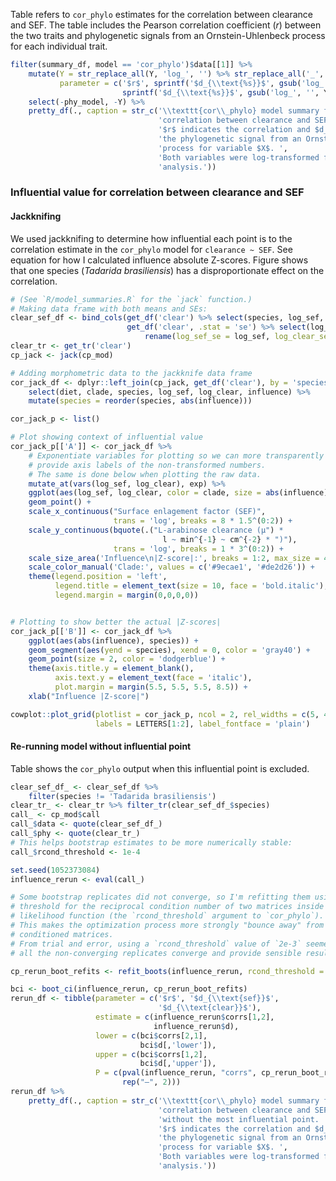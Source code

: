 

Table \ref{tab:results-clear-sef-kable}
refers to `cor_phylo` estimates for the correlation between clearance and SEF.
The table includes the Pearson correlation coefficient ($r$) between the two traits 
and phylogenetic signals from an Ornstein-Uhlenbeck process for each individual trait.


```r
filter(summary_df, model == 'cor_phylo')$data[[1]] %>% 
    mutate(Y = str_replace_all(Y, 'log_', '') %>% str_replace_all('_', ' '), 
           parameter = c('$r$', sprintf('$d_{\\text{%s}}$', gsub('log_', '', Y[2])), 
                         sprintf('$d_{\\text{%s}}$', gsub('log_', '', Y[3])))) %>% 
    select(-phy_model, -Y) %>% 
    pretty_df(., caption = str_c('\\texttt{cor\\_phylo} model summary for the ',
                                 'correlation between clearance and SEF. ',
                                 '$r$ indicates the correlation and $d_X$ indicates ',
                                 'the phylogenetic signal from an Ornstein-Uhlenbeck ',
                                 'process for variable $X$. ',
                                 'Both variables were log-transformed for this ',
                                 'analysis.'))
```




### Influential value for correlation between clearance and SEF

#### Jackknifing

We used jackknifing to determine how influential each point is to the correlation 
estimate in the `cor_phylo` model for `clearance ~ SEF`.
See equation \ref{eq:jackknife} for how I calculated influence absolute Z-scores.
Figure \ref{fig:results-influence-plot-cp} shows that one species 
(*Tadarida brasiliensis*) has a disproportionate effect on the correlation.


```r
# (See `R/model_summaries.R` for the `jack` function.)
# Making data frame with both means and SEs:
clear_sef_df <- bind_cols(get_df('clear') %>% select(species, log_sef, log_clear),
                          get_df('clear', .stat = 'se') %>% select(log_sef, log_clear) %>% 
                              rename(log_sef_se = log_sef, log_clear_se = log_clear))
clear_tr <- get_tr('clear')
cp_jack <- jack(cp_mod)
```



```r
# Adding morphometric data to the jackknife data frame
cor_jack_df <- dplyr::left_join(cp_jack, get_df('clear'), by = 'species') %>% 
    select(diet, clade, species, log_sef, log_clear, influence) %>% 
    mutate(species = reorder(species, abs(influence)))

cor_jack_p <- list()

# Plot showing context of influential value
cor_jack_p[['A']] <- cor_jack_df %>%
    # Exponentiate variables for plotting so we can more transparently
    # provide axis labels of the non-transformed numbers.
    # The same is done below when plotting the raw data.
    mutate_at(vars(log_sef, log_clear), exp) %>%
    ggplot(aes(log_sef, log_clear, color = clade, size = abs(influence))) +
    geom_point() +
    scale_x_continuous("Surface enlagement factor (SEF)",
                       trans = 'log', breaks = 8 * 1.5^(0:2)) +
    scale_y_continuous(bquote(.("L-arabinose clearance (µ") *
                                  l ~ min^{-1} ~ cm^{-2} * ")"),
                       trans = 'log', breaks = 1 * 3^(0:2)) +
    scale_size_area('Influence\n|Z-score|:', breaks = 1:2, max_size = 4) +
    scale_color_manual('Clade:', values = c('#9ecae1', '#de2d26')) +
    theme(legend.position = 'left',
          legend.title = element_text(size = 10, face = 'bold.italic'), 
          legend.margin = margin(0,0,0,0))


# Plotting to show better the actual |Z-scores|
cor_jack_p[['B']] <- cor_jack_df %>%
    ggplot(aes(abs(influence), species)) +
    geom_segment(aes(yend = species), xend = 0, color = 'gray40') +
    geom_point(size = 2, color = 'dodgerblue') +
    theme(axis.title.y = element_blank(),
          axis.text.y = element_text(face = 'italic'),
          plot.margin = margin(5.5, 5.5, 5.5, 8.5)) +
    xlab("Influence |Z-score|")

cowplot::plot_grid(plotlist = cor_jack_p, ncol = 2, rel_widths = c(5, 4),
                   labels = LETTERS[1:2], label_fontface = 'plain')
```





#### Re-running model without influential point

Table \ref{tab:results-re-run-summ-dfs-cor-phylo} shows the `cor_phylo` output
when this influential point is excluded.



```r
clear_sef_df_ <- clear_sef_df %>% 
    filter(species != 'Tadarida brasiliensis')
clear_tr_ <- clear_tr %>% filter_tr(clear_sef_df_$species)
call_ <- cp_mod$call
call_$data <- quote(clear_sef_df_)
call_$phy <- quote(clear_tr_)
# This helps bootstrap estimates to be more numerically stable:
call_$rcond_threshold <- 1e-4

set.seed(1052373084)
influence_rerun <- eval(call_)
```


```r
# Some bootstrap replicates did not converge, so I'm refitting them using a higher
# threshold for the reciprocal condition number of two matrices inside the
# likelihood function (the `rcond_threshold` argument to `cor_phylo`).
# This makes the optimization process more strongly "bounce away" from badly
# conditioned matrices.
# From trial and error, using a `rcond_threshold` value of `2e-3` seemed to make
# all the non-converging replicates converge and provide sensible results.

cp_rerun_boot_refits <- refit_boots(influence_rerun, rcond_threshold = 2e-3)
```




```r
bci <- boot_ci(influence_rerun, cp_rerun_boot_refits)
rerun_df <- tibble(parameter = c('$r$', '$d_{\\text{sef}}$', 
                                 '$d_{\\text{clear}}$'),
                   estimate = c(influence_rerun$corrs[1,2], 
                                influence_rerun$d),
                   lower = c(bci$corrs[2,1],
                             bci$d[,'lower']),
                   upper = c(bci$corrs[1,2],
                             bci$d[,'upper']),
                   P = c(pval(influence_rerun, "corrs", cp_rerun_boot_refits)[1,2], 
                         rep("–", 2)))
rerun_df %>% 
    pretty_df(., caption = str_c('\\texttt{cor\\_phylo} model summary for the ',
                                 'correlation between clearance and SEF ',
                                 'without the most influential point. ',
                                 '$r$ indicates the correlation and $d_X$ indicates ',
                                 'the phylogenetic signal from an Ornstein-Uhlenbeck ',
                                 'process for variable $X$. ',
                                 'Both variables were log-transformed for this ',
                                 'analysis.'))
```




